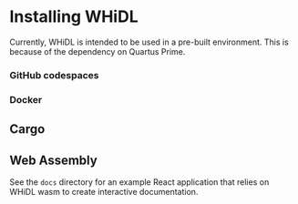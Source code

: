 # Installing WHiDL

Currently, WHiDL is intended to be used in a pre-built environment. This
is because of the dependency on Quartus Prime.

### GitHub codespaces

### Docker


## Cargo

## Web Assembly

See the `docs` directory for an example React application that relies
on WHiDL wasm to create interactive documentation.

